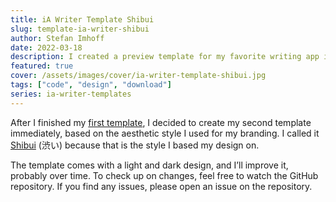```yaml
---
title: iA Writer Template Shibui
slug: template-ia-writer-shibui
author: Stefan Imhoff
date: 2022-03-18
description: I created a preview template for my favorite writing app iA Writer.
featured: true
cover: /assets/images/cover/ia-writer-template-shibui.jpg
tags: ["code", "design", "download"]
series: ia-writer-templates
---
```


After I finished my [first template](/template-ia-writer-nanzan/), I decided to create my second template immediately, based on the aesthetic style I used for my branding. I called it [Shibui](https://github.com/kogakure/ia-writer-template-shibui) (渋い) because that is the style I based my design on.

The template comes with a light and dark design, and I’ll improve it, probably over time. To check up on changes, feel free to watch the GitHub repository. If you find any issues, please open an issue on the repository.

<Banner>
  <MoreLink
    href="https://github.com/kogakure/ia-writer-template-shibui"
    text="iA Writer Template Shibui on GitHub"
  />
</Banner>
